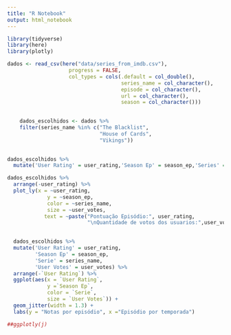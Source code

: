```yaml
---
title: "R Notebook"
output: html_notebook
---
```




```r
library(tidyverse)
library(here)
library(plotly)
```

```r
dados <- read_csv(here("data/series_from_imdb.csv"), 
                    progress = FALSE,
                    col_types = cols(.default = col_double(), 
                                     series_name = col_character(), 
                                     episode = col_character(), 
                                     url = col_character(),
                                     season = col_character()))
    
```


```r
    dados_escolhidos <- dados %>% 
    filter(series_name %in% c("The Blacklist",
                              "House of Cards",
                              "Vikings"))
    
```

```r
dados_escolhidos %>%
  mutate('User Rating' = user_rating,'Season Ep' = season_ep,'Series' = series_name,'User Votes' = user_votes)

```

```r
dados_escolhidos %>%
  arrange(-user_rating) %>%
  plot_ly(x = ~user_rating,
             y = ~season_ep,
             color = ~series_name,
             size = ~user_votes,
            text = ~paste("Pontuação Episódio:", user_rating,
                          "\nQuantidade de votos dos usuarios:",user_votes))
            
```



```r
  dados_escolhidos %>%
  mutate('User Rating' = user_rating,
         'Season Ep' = season_ep,
         'Serie' = series_name,
         'User Votes' = user_votes) %>%
  arrange(-`User Rating`) %>%
  ggplot(aes(x = `User Rating`,
             y =`Season Ep`,
             color = `Serie`,
             size = `User Votes`)) +
  geom_jitter(width = 1.3) +
  labs(y = "Notas por episódio", x ="Episódio por temporada")

##ggplotly(j)
```

